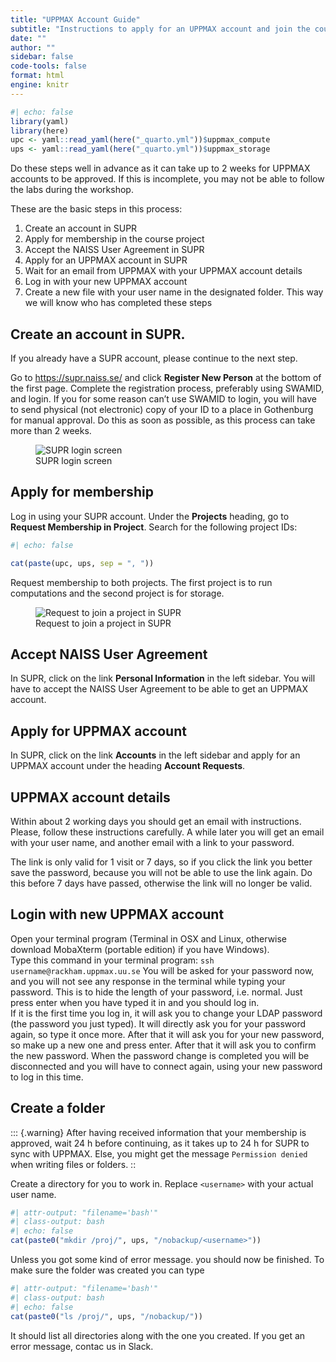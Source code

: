 ```yaml
---
title: "UPPMAX Account Guide"
subtitle: "Instructions to apply for an UPPMAX account and join the course project"
date: ""
author: ""
sidebar: false
code-tools: false
format: html
engine: knitr
---
```


```r
#| echo: false
library(yaml)
library(here)
upc <- yaml::read_yaml(here("_quarto.yml"))$uppmax_compute
ups <- yaml::read_yaml(here("_quarto.yml"))$uppmax_storage
```

:::{.callout-caution}
Do these steps well in advance as it can take up to 2 weeks for UPPMAX accounts to be approved. If this is incomplete, you may not be able to follow the labs during the workshop.
:::

These are the basic steps in this process:

1. Create an account in SUPR
2. ​Apply for membership in the course project
3. ​Accept the NAISS User Agreement in SUPR
4. ​Apply for an UPPMAX account in SUPR
5. ​Wait for an email from UPPMAX with your UPPMAX account details
6. ​Log in with your new UPPMAX account
7. ​Create a new file with your user name in the designated folder. This way we will know who has completed these steps

## ​Create an account in SUPR.

​If you already have a SUPR account, please continue to the next step.

​Go to​ <https://supr.naiss.se/>​ and click **Register New Person** at the bottom of the first page. Complete the registration process, preferably using SWAMID, and login. If you for some reason can't use SWAMID to login, you will have to send physical (not electronic) copy of your ID to a place in Gothenburg for manual approval. Do this as ​soon as possible​, as this process can take ​more than 2 weeks.

![SUPR login screen](assets/supr-login.jpg)

## ​Apply for membership

​Log in using your SUPR account. ​Under the **Projects** heading, go to **Request Membership in Project**. ​Search for the following project IDs: 

```r
#| echo: false

cat(paste(upc, ups, sep = ", "))
```

Request membership to both projects. The first project is to run computations and the second project is for storage.

![Request to join a project in SUPR](assets/supr-request.jpg)

## ​Accept NAISS User Agreement

​In SUPR, click on the link **Personal Information** in the left sidebar. You will have to accept the NAISS User Agreement to be able to get an UPPMAX account.

## Apply for UPPMAX account

​In SUPR, click on the link **Accounts** in the left sidebar and apply for an UPPMAX account under the heading **Account Requests**.

## UPPMAX account details

​Within about 2 working days you should get an email with instructions. ​Please, follow these instructions carefully.
​A while later you will get an email with your user name, and another email with a link to your password. 

:::{.callout-caution}
The link is only valid for ​1​ visit or 7 days​, so if you click the link you better save the password, because you will not be able to use the link again. Do this before 7 days have passed, otherwise the link will no longer be valid.
:::

## Login with new UPPMAX account

​Open your terminal program (Terminal in OSX and Linux, otherwise download MobaXterm​ (portable edition) if you have Windows).  
​Type this command in your terminal program: `ssh username@rackham.uppmax.uu.se`
​You will be asked for your password now, and you will not see any response in the terminal while typing your password. This is to hide the length of your password, i.e. normal. Just press enter when you have typed it in and you should log in.  
​If it is the first time you log in, it will ask you to change your LDAP password (the password you just typed). It will directly ask you for your password again, so type it once more. After that it will ask you for your new password, so make up a new one and press enter. After that it will ask you to confirm the new password. When the password change is completed you will be disconnected and you will have to connect again, using your new password to log in this time.

## ​Create a folder

::: {.warning}
​After having received information that your membership is approved, ​wait 24 h before continuing, as it takes up to 24 h for SUPR to sync with UPPMAX. Else, you might get the message `Permission denied` when writing files or folders.
::

Create a directory for you to work in. Replace `<username>` with your actual user name.

```r
#| attr-output: "filename='bash'"
#| class-output: bash
#| echo: false
cat(paste0("mkdir /proj/​", ups, "/nobackup/<username>"))
```

​Unless you got some kind of error message. you should now be finished. To make sure the folder was created you can type

```r
#| attr-output: "filename='bash'"
#| class-output: bash
#| echo: false
cat(paste0("ls /proj/​", ups, "/nobackup/"))
```

​It should list all directories along with the one you created. ​If you get an error message, contac us in Slack.
